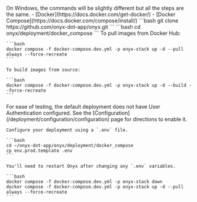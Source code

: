 <Info>
  On Windows, the commands will be slightly different but all the steps are the same.
</Info>

<Steps>
  <Step title="Install Requirements">
    - [Docker](https://docs.docker.com/get-docker/)
    - [Docker Compose](https://docs.docker.com/compose/install/)
  </Step>

  <Step title="Clone the Onyx repo">
    ```bash
    git clone https://github.com/onyx-dot-app/onyx.git
    ```
  </Step>

  <Step title="Navigate to the compose files">
    ```bash
    cd onyx/deployment/docker_compose
    ```
  </Step>

  <Step title="Launch Onyx">
    To pull images from Docker Hub:

    ```bash
    docker compose -f docker-compose.dev.yml -p onyx-stack up -d --pull always --force-recreate
    ```

    To build images from source:

    ```bash
    docker compose -f docker-compose.dev.yml -p onyx-stack up -d --build --force-recreate
    ```
  </Step>

  <Step title="(Optional) Configure your Deployment">
    <Warning>
      For ease of testing, the default deployment does not have User Authentication configured.
      See the [Configuration](/deployment/configuration/configuration) page for directions to enable it.
    </Warning>

    Configure your deployment using a `.env` file.

    ```bash
    cd ~/onyx-dot-app/onyx/deployment/docker_compose
    cp env.prod.template .env
    ```

    You'll need to restart Onyx after changing any `.env` variables.

    ```bash
    docker compose -f docker-compose.dev.yml -p onyx-stack down
    docker compose -f docker-compose.dev.yml -p onyx-stack up -d --pull always --force-recreate
    ```
  </Step>
</Steps>
